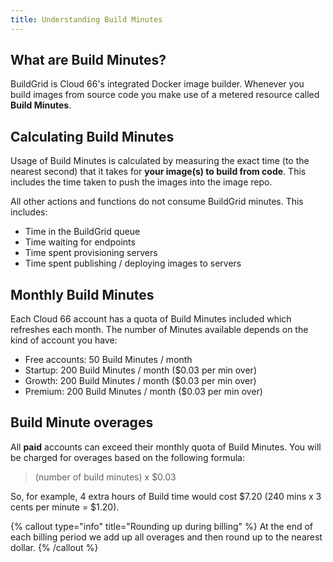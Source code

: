 ```yaml
---
title: Understanding Build Minutes
---
```


## What are Build Minutes?

BuildGrid is Cloud 66's integrated Docker image builder. Whenever you build images from source code you make use of a metered resource called **Build Minutes**.

## Calculating Build Minutes

Usage of Build Minutes is calculated by measuring the exact time (to the nearest second) that it takes for **your image(s) to build from code**. This includes the time taken to push the images into the image repo.

All other actions and functions do not consume BuildGrid minutes. This includes:

* Time in the BuildGrid queue 
* Time waiting for endpoints
* Time spent provisioning servers
* Time spent publishing / deploying images to servers

## Monthly Build Minutes

Each Cloud 66 account has a quota of Build Minutes included which refreshes each month. The number of Minutes available depends on the kind of account you have:

* Free accounts: 50 Build Minutes / month
* Startup: 200 Build Minutes / month ($0\.03 per min over)
* Growth: 200 Build Minutes / month ($0\.03 per min over)
* Premium: 200 Build Minutes / month ($0\.03 per min over)

## Build Minute overages

All **paid** accounts can exceed their monthly quota of Build Minutes. You will be charged for overages based on the following formula:

> (number of build minutes) x  $0\.03

So, for example, 4 extra hours of Build time would cost $7\.20 (240 mins x 3 cents per minute = $1.20).

{% callout type="info" title="Rounding up during billing" %}
At the end of each billing period we add up all overages and then round up to the nearest dollar.
{% /callout %}